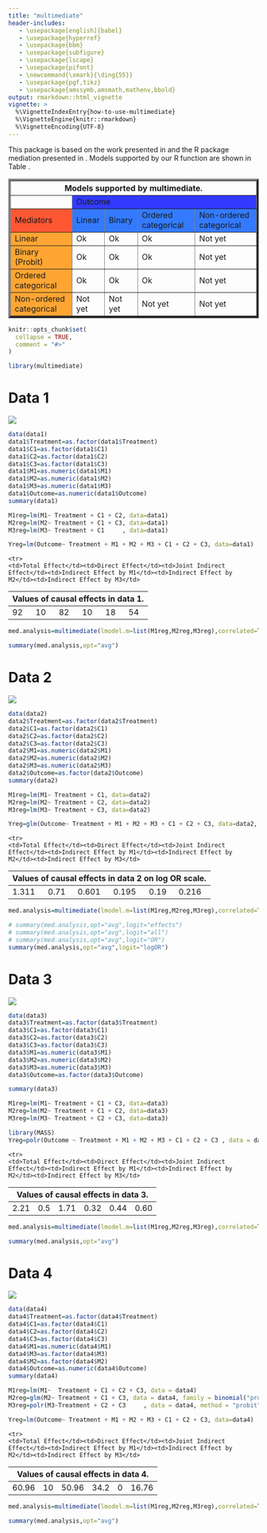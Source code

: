 ```yaml
---
title: "multimediate"
header-includes:
   - \usepackage[english]{babel}
   - \usepackage{hyperref}
   - \usepackage{bbm}
   - \usepackage{subfigure}
   - \usepackage{lscape}
   - \usepackage{pifont}
   - \newcommand{\xmark}{\ding{55}}
   - \usepackage{pgf,tikz}
   - \usepackage{amssymb,amsmath,mathenv,bbold}
output: rmarkdown::html_vignette
vignette: >
  %\VignetteIndexEntry{how-to-use-multimediate}
  %\VignetteEngine{knitr::rmarkdown}
  %\VignetteEncoding{UTF-8}
---
```

This package is based on the work presented in \cite{jerolon_causal_2018} and the R package mediation presented in \cite{tingley_mediation_2014}. Models supported by our R function are shown in Table \ref{models}.

\begin{center}
\begin{table}[htp]
\begin{tabular}{|l|c|c|c|c|}
\hline
& \multicolumn{4}{c|}{\it{Outcome}}\\\cline{2-5}
\it{Mediators} & Linear & Binary & Ordered categorical & Non-ordered categorical \\
\hline
1) Linear &\checkmark&\checkmark &  \checkmark & \xmark \\
2) Binary (Probit) & \checkmark&\checkmark  &  \checkmark & \xmark\\
3) Ordered categorical (Probit) & \checkmark&\checkmark  &  \checkmark & \xmark \\
4) Non-ordered categorical &  \xmark & \xmark &  \xmark & \xmark\\
Mix of 1), 2) and 3) & \checkmark & \checkmark &  \checkmark & \xmark\\
\hline
\end{tabular}
\caption{Models supported by \texttt{multimediate}.}\label{models}
\end{table}
\end{center}

<table border="4" width="100%">
<thead>
        <tr>
            <th colspan="5">Models supported by multimediate.</th>
        </tr>
    </thead>
  <tr>
    <td>&nbsp;</td>
    <td colspan="5" bgcolor="#333AFF">Outcome</td></tr>
  <tr>
    <td bgcolor="#FF5733">Mediators </td><td bgcolor="#337AFF">Linear</td><td bgcolor="#337AFF">Binary</td><td bgcolor="#337AFF">Ordered categorical</td><td bgcolor="#337AFF">Non-ordered categorical</td></tr>
  <tr>
    <td bgcolor="#FFA533">Linear </td><td>Ok</td><td>Ok</td><td>Ok</td><td>Not yet</td>
  </tr>
  <tr>
    <td bgcolor="#FFA533">Binary (Probit)</td><td>Ok</td><td>Ok</td><td>Ok</td><td>Not yet</td>
  </tr>
  <tr>
    <td bgcolor="#FFA533">Ordered categorical</td><td>Ok</td><td>Ok</td><td>Ok</td><td>Not yet</td>
  </tr>
  <tr>
    <td bgcolor="#FFA533">Non-ordered categorical</td><td>Not yet</td><td>Not yet</td><td>Not yet</td><td>Not yet</td>
  </tr>
</table>


```r
knitr::opts_chunk$set(
  collapse = TRUE,
  comment = "#>"
)
```

```r
library(multimediate)
```

# Data 1
<img src="data1.png">

\begin{figure}[htp]
\centering
\begin{tikzpicture}
% nodes %
\node (M1)	at (3.5,3) 	{$M_1$};
\node (M2)	at (3.5,2) 	{$M_2$};
\node (M3)	at (3.5,1) 	{$M_3$};
\node (C1) 	at (6,2) 	{$C_1$};
\node (C2) 	at (7,3) 	{$C_2$};
\node (C3) 	at (0,2) 	{$C_3$};
\node (T) 		at (0,0) 	{$T$};
\node (Y) 		at (7,0) 	{$Y$};

edges %

\draw [->, line width =1] (M1) --  (Y);
\draw [->, line width =1] (M2) --  (Y);
\draw [->, line width =1] (M3) --  (Y);
\draw [->, line width =1] (T) --  (Y);
\draw [->, line width =1] (T) --  (M1);
\draw [->, line width =1] (T) --  (M2);
\draw [->, line width =1] (T) --  (M3);
\draw [->, line width =1] (C1) --  (Y)  ;
\draw [->, line width =1] (C1) --  (M1);
\draw [->, line width =1] (C1) --  (M2);
\draw [->, line width =1] (C1) --  (M3);
\draw [->, line width =1] (C2) --  (Y);
\draw [->, line width =1] (C2) --  (M1);
\draw [->, line width =1, bend right=45] (C3) -- (Y);
\draw [->, line width =1] (C3) --  (M2);
\draw [<->, dashed, line width =1] (M1) -- (M2);
\draw [<->, dashed, line width =1] (M2) -- (M3);
\end{tikzpicture} 
\caption{DAG of data 1}\label{fig1}
\end{figure}


\begin{center}
\begin{itemize}
\item Binary treatment T
\item Linear Outcome Y
\item Linear mediators $M_1,M_2,M_3$ 
\item Binary covariables $C_1,C_2,C_3$ 
\end{itemize}
\end{center}

```r
data(data1)
data1$Treatment=as.factor(data1$Treatment)
data1$C1=as.factor(data1$C1)
data1$C2=as.factor(data1$C2)
data1$C3=as.factor(data1$C3)
data1$M1=as.numeric(data1$M1)
data1$M2=as.numeric(data1$M2)
data1$M3=as.numeric(data1$M3)
data1$Outcome=as.numeric(data1$Outcome)
summary(data1)
```


```r
M1reg=lm(M1~ Treatment + C1 + C2, data=data1)
M2reg=lm(M2~ Treatment + C1 + C3, data=data1)
M3reg=lm(M3~ Treatment + C1     , data=data1)

Yreg=lm(Outcome~ Treatment + M1 + M2 + M3 + C1 + C2 + C3, data=data1)
```

\begin{table}[htp]
\centering
\begin{tabular}{|c|c|c|c|c|c|}
\hline
$\tau$ & $\zeta$ & $\delta^Z$ & $\delta^1$ & $\delta^2$ & $\delta^3$     \\
\hline
 92 & 10 & 82 & 10 & 18 & 54   \\
\hline
\end{tabular}\caption{Values of causal effects in data 1} 
\end{table}

<table>
<thead>
        <tr>
            <th colspan="6">Values of causal effects in data 1.</th>
        </tr>
    </thead>
    <tr>
    <td>Total Effect</td><td>Direct Effect</td><td>Joint Indirect Effect</td><td>Indirect Effect by M1</td><td>Indirect Effect by M2</td><td>Indirect Effect by M3</td>
  </tr>
  <tr>
    <td>92</td><td>10</td><td>82</td><td>10</td><td>18</td><td>54</td>
  </tr>
</table>

```r
med.analysis=multimediate(lmodel.m=list(M1reg,M2reg,M3reg),correlated=TRUE,model.y=Yreg,treat="Treatment",treat.value=1,control.value=0,J=1000,conf.level=0.95)

summary(med.analysis,opt="avg")
```

# Data 2 
<img src="data2.png">

\begin{figure}[htp]
\centering
\begin{tikzpicture}
% nodes %
\node (M1)	at (3.5,3) 	{$M_1$};
\node (M2)	at (3.5,2) 	{$M_2$};
\node (M3)	at (3.5,1) 	{$M_3$};
\node (C1) 	at (8,4) 	{$C_1$};
\node (C2) 	at (7,3) 	{$C_2$};
\node (C3) 	at (6,2) 	{$C_3$};
\node (T) 		at (0,0) 	{$T$};
\node (Y) 		at (7,0) 	{$Y$};

edges %
\begin{scope}[every path/.style={->, line width= 1}, every node/.style={sloped, inner sep=1pt}]
\draw (M1) --  (Y);
\draw (M2) --  (Y);
\draw (M3) --  (Y);
\draw (T) --  (Y);
\draw (T) --  (M1);
\draw (T) --  (M2);
\draw (T) --  (M3);
\draw (C1) --  (M1);
\draw (C1) --  (Y)  ;
\draw (C2) --  (M2);
\draw (C2) --  (Y);
\draw (C3) --  (M3);
\draw (C3) --  (Y);
\draw [<->, dashed, line width =1] (M1) -- (M2);
\draw [<->, dashed, line width =1] (M2) -- (M3);
\end{scope}
\end{tikzpicture} 
\caption{DAG of data 2}\label{fig2}
\end{figure}

\begin{itemize}
\item Binary treatment T
\item Binary Outcome Y
\item Linear mediators $M_1,M_2,M_3$ 
\item Binary covariables $C_1,C_2,C_3$ 
\end{itemize}

```r
data(data2)
data2$Treatment=as.factor(data2$Treatment)
data2$C1=as.factor(data2$C1)
data2$C2=as.factor(data2$C2)
data2$C3=as.factor(data2$C3)
data2$M1=as.numeric(data2$M1)
data2$M2=as.numeric(data2$M2)
data2$M3=as.numeric(data2$M3)
data2$Outcome=as.factor(data2$Outcome)
summary(data2)
```


```r
M1reg=lm(M1~ Treatment + C1, data=data2)
M2reg=lm(M2~ Treatment + C2, data=data2)
M3reg=lm(M3~ Treatment + C3, data=data2)

Yreg=glm(Outcome~ Treatment + M1 + M2 + M3 + C1 + C2 + C3, data=data2, family = binomial("logit"))
```

\begin{table}[htp]
\centering
\begin{tabular}{|c|c|c|c|c|c|}
\hline
$logOR^{\delta^1}$ & $logOR^{\delta^2}$ & $logOR^{\delta^3}$ & $logOR^{\delta^Z}$ & $logOR^{\zeta}$ & $logOR^{\tau}$ \\
\hline
0.195& 0.19 & 0.216  & 0.601  & 0.71 & 1.311 \\
\hline
\end{tabular}\caption{Values of causal effects in data 2} 
\end{table}

<table>
<thead>
        <tr>
            <th colspan="6">Values of causal effects in data 2 on log OR scale.</th>
        </tr>
    </thead>
    <tr>
    <td>Total Effect</td><td>Direct Effect</td><td>Joint Indirect Effect</td><td>Indirect Effect by M1</td><td>Indirect Effect by M2</td><td>Indirect Effect by M3</td>
  </tr>
  <tr>
    <td>1.311</td><td>0.71</td><td>0.601</td><td>0.195</td><td>0.19</td><td>0.216</td>
  </tr>
</table>
```r
med.analysis=multimediate(lmodel.m=list(M1reg,M2reg,M3reg),correlated=TRUE,model.y=Yreg,treat="Treatment",treat.value=1,control.value=0,J=1000,conf.level=0.95)

# summary(med.analysis,opt="avg",logit="effects")
# summary(med.analysis,opt="avg",logit="all")
# summary(med.analysis,opt="avg",logit="OR")
summary(med.analysis,opt="avg",logit="logOR")
```

# Data 3
<img src="data3.png">

\begin{figure}[htp]
\centering
\begin{tikzpicture}
% nodes %
\node (M1)	at (3.5,3) 	{$M_1$};
\node (M2)	at (3.5,2) 	{$M_2$};
\node (M3)	at (3.5,1) 	{$M_3$};
\node (C1) 	at (6,3) 	{$C_1$};
\node (C2) 	at (6,2) 	{$C_2$};
\node (C3) 	at (0,2) 	{$C_3$};
\node (T) 		at (0,0) 	{$T$};
\node (Y) 		at (7,0) 	{$Y$};

edges %
\begin{scope}[every path/.style={->, line width= 1}, every node/.style={sloped, inner sep=1pt}]
\draw (M1) --  (Y);
\draw (M2) --  (Y);
\draw (M3) --  (Y);
\draw (T) --  (Y);
\draw (T) --  (M1);
\draw (T) --  (M2);
\draw (T) --  (M3);
\draw (C1) --  (Y)  ;
\draw (C1) --  (M1);
\draw (C1) --  (M2);
\draw (C2) --  (Y);
\draw (C2) --  (M2);
\draw (C2) --  (M3);
\draw (C3) to [bend right=45]  (Y);
\draw (C3) --  (M1);
\draw (C3) --  (M3);
\draw [<->, dashed, line width =1] (M1) -- (M2);
\draw [<->, dashed, line width =1] (M2) -- (M3);
\end{scope}
\end{tikzpicture} 
\caption{DAG of data 3}\label{fig3}
\end{figure}


\begin{itemize}
\item Binary treatment T
\item Polytomic Outcome Y
\item Linear mediators $M_1,M_2,M_3$ 
\item Binary covariables $C_1,C_2,C_3$ 
\end{itemize}


```r
data(data3)
data3$Treatment=as.factor(data3$Treatment)
data3$C1=as.factor(data3$C1)
data3$C2=as.factor(data3$C2)
data3$C3=as.factor(data3$C3)
data3$M1=as.numeric(data3$M1)
data3$M2=as.numeric(data3$M2)
data3$M3=as.numeric(data3$M3)
data3$Outcome=as.factor(data3$Outcome)

summary(data3)
```

```r
M1reg=lm(M1~ Treatment + C1 + C3, data=data3)
M2reg=lm(M2~ Treatment + C1 + C2, data=data3)
M3reg=lm(M3~ Treatment + C2 + C3, data=data3)

library(MASS)
Yreg=polr(Outcome ~ Treatment + M1 + M2 + M3 + C1 + C2 + C3 , data = data3, method = "probit")

```

\begin{table}
\centering
\begin{tabular}{|c|c|c|c|c|c|}
\hline
$\tau$ & $\zeta$ & $\delta^Z$ & $\delta^1$ & $\delta^2$ & $\delta^3$  \\
\hline
2.21 & 0.5 & 1.71 & 0.32 & 0.44 & 0.60 \\
\hline
\end{tabular}\caption{Values of causal effects in data 3} 
\end{table}

<table>
<thead>
        <tr>
            <th colspan="6">Values of causal effects in data 3.</th>
        </tr>
    </thead>
    <tr>
    <td>Total Effect</td><td>Direct Effect</td><td>Joint Indirect Effect</td><td>Indirect Effect by M1</td><td>Indirect Effect by M2</td><td>Indirect Effect by M3</td>
  </tr>
  <tr>
    <td>2.21</td><td>0.5</td><td>1.71</td><td>0.32</td><td>0.44</td><td>0.60</td>
  </tr>
</table>

```r
med.analysis=multimediate(lmodel.m=list(M1reg,M2reg,M3reg),correlated=TRUE,model.y=Yreg,treat="Treatment",treat.value=1,control.value=0,J=100,conf.level=0.95)

summary(med.analysis,opt="avg")
```

# Data 4
<img src="data4.png">

\begin{figure}[htp]
\centering
\begin{tikzpicture}
% nodes %
\node (M1)	at (3.5,3) 	{$M_1$};
\node (M2)	at (3.5,2) 	{$M_2$};
\node (M3)	at (3.5,1) 	{$M_3$};
\node (C1) 	at (6,3) 	{$C_1$};
\node (C2) 	at (6,2) 	{$C_2$};
\node (C3) 	at (0,2) 	{$C_3$};
\node (T) 		at (0,0) 	{$T$};
\node (Y) 		at (7,0) 	{$Y$};

edges %
\begin{scope}[every path/.style={->, line width= 1}, every node/.style={sloped, inner sep=1pt}]
\draw (M1) --  (Y);
\draw (M2) --  (Y);
\draw (M3) --  (Y);
\draw (T) --  (Y);
\draw (T) --  (M1);
\draw (T) --  (M2);
\draw (T) --  (M3);
\draw (C1) --  (Y)  ;
\draw (C1) --  (M1);
\draw (C1) --  (M2);
\draw (C2) --  (Y);
\draw (C2) --  (M1);
\draw (C2) --  (M2);
\draw (C2) --  (M3);
\draw (C3) to [bend right=45]  (Y);
\draw (C3) --  (M1);
\draw (C3) --  (M2);
\draw (C3) --  (M3);
\draw [<->, dashed, line width =1] (M1) -- (M2);
\draw [<->, dashed, line width =1] (M2) -- (M3);
\end{scope}
\end{tikzpicture} 
\caption{DAG of data 4}\label{fig4}
\end{figure}


\begin{itemize}
\item Binary treatment T
\item Linear Outcome Y
\item Linear mediator $M_1$
\item Binary mediator $,M_2$
\item Polytomic mediator $M_3$ 
\item Binary covariables $C_1,C_2,C_3$ 
\end{itemize}
```r
data(data4)
data4$Treatment=as.factor(data4$Treatment)
data4$C1=as.factor(data4$C1)
data4$C2=as.factor(data4$C2)
data4$C3=as.factor(data4$C3)
data4$M1=as.numeric(data4$M1)
data4$M3=as.factor(data4$M3)
data4$M2=as.factor(data4$M2)
data4$Outcome=as.numeric(data4$Outcome)
summary(data4)
```

```r
M1reg=lm(M1~  Treatment + C1 + C2 + C3, data = data4)
M2reg=glm(M2~ Treatment + C1 + C3, data = data4, family = binomial("probit"))
M3reg=polr(M3~Treatment + C2 + C3     , data = data4, method = "probit")

Yreg=lm(Outcome~ Treatment + M1 + M2 + M3 + C1 + C2 + C3, data=data4)
```

\begin{table}
\centering
\begin{tabular}{|c|c|c|c|c|c|}
\hline
$\tau$ &  $\zeta$ & $\delta^Z$ & $\delta^1$ & $\delta^2$ & $\delta^3$   \\
\hline
60.96 & 10 & 50.96 & 34.2 & 0 & 16.76   \\
\hline
\end{tabular}\caption{Values of causal effects in data 4} 
\end{table}

<table>
<thead>
        <tr>
            <th colspan="6">Values of causal effects in data 4.</th>
        </tr>
    </thead>
    <tr>
    <td>Total Effect</td><td>Direct Effect</td><td>Joint Indirect Effect</td><td>Indirect Effect by M1</td><td>Indirect Effect by M2</td><td>Indirect Effect by M3</td>
  </tr>
  <tr>
    <td>60.96</td><td>10</td><td>50.96</td><td>34.2</td><td>0</td><td>16.76</td>
  </tr>
</table>

```r
med.analysis=multimediate(lmodel.m=list(M1reg,M2reg,M3reg),correlated=TRUE,model.y=Yreg,treat="Treatment",treat.value=1,control.value=0,J=1000,conf.level=0.95)

summary(med.analysis,opt="avg")
```

